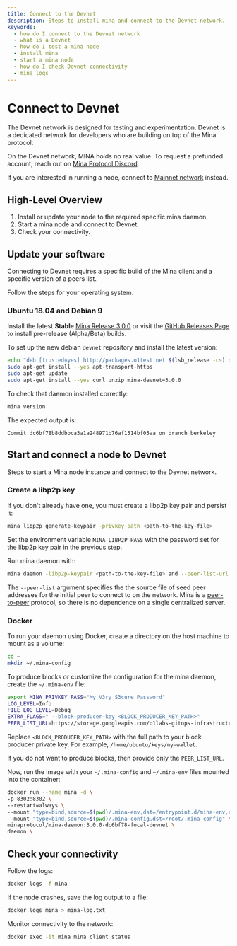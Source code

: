 ```yaml
---
title: Connect to the Devnet
description: Steps to install mina and connect to the Devnet network.
keywords:
  - how do I connect to the Devnet network
  - what is a Devnet
  - how do I test a mina node
  - install mina
  - start a mina node
  - how do I check Devnet connectivity
  - mina logs
---
```


# Connect to Devnet

The Devnet network is designed for testing and experimentation. Devnet is a dedicated network for developers who are building on top of the Mina protocol. 

On the Devnet network, MINA holds no real value. To request a prefunded account, reach out on [Mina Protocol Discord](https://discord.gg/minaprotocol).

If you are interested in running a node, connect to [Mainnet network](connecting-to-the-network) instead.

## High-Level Overview

1. Install or update your node to the required specific mina daemon.
1. Start a mina node and connect to Devnet.
1. Check your connectivity.

## Update your software

Connecting to Devnet requires a specific build of the Mina client and a specific version of a peers list. 

Follow the steps for your operating system.

### Ubuntu 18.04 and Debian 9

Install the latest **Stable** [Mina Release 3.0.0](https://github.com/MinaProtocol/mina/releases/tag/3.0.0devnet) or visit the [GitHub Releases Page](https://github.com/MinaProtocol/mina/releases) to install pre-release (Alpha/Beta) builds.

To set up the new debian `devnet` repository and install the latest version:

```sh
echo "deb [trusted=yes] http://packages.o1test.net $(lsb_release -cs) devnet" | sudo tee /etc/apt/sources.list.d/mina-devnet.list
sudo apt-get install --yes apt-transport-https
sudo apt-get update
sudo apt-get install --yes curl unzip mina-devnet=3.0.0
```

To check that daemon installed correctly:

```sh
mina version
```

The expected output is:

```text
Commit dc6bf78b8ddbbca3a1a248971b76af1514bf05aa on branch berkeley
```

## Start and connect a node to Devnet

Steps to start a Mina node instance and connect to the Devnet network.

### Create a libp2p key

If you don't already have one, you must create a libp2p key pair and persist it:

```sh
mina libp2p generate-keypair -privkey-path <path-to-the-key-file>
```

Set the environment variable `MINA_LIBP2P_PASS` with the password set for the libp2p key pair in the previous step.   

Run mina daemon with:

```sh
mina daemon -libp2p-keypair <path-to-the-key-file> and --peer-list-url https://storage.googleapis.com/o1labs-gitops-infrastructure/devnet/seed-list-devnet.txt
```

The `--peer-list` argument specifies the the source file of seed peer addresses for the initial peer to connect to on the network. Mina is a [peer-to-peer](/glossary#peer-to-peer) protocol, so there is no dependence on a single centralized server.

### Docker

To run your daemon using Docker, create a directory on the host machine to mount as a volume:

```sh
cd ~
mkdir ~/.mina-config
```

To produce blocks or customize the configuration for the mina daemon, create the `~/.mina-env` file:

```sh
export MINA_PRIVKEY_PASS="My_V3ry_S3cure_Password"
LOG_LEVEL=Info
FILE_LOG_LEVEL=Debug
EXTRA_FLAGS=" --block-producer-key <BLOCK_PRODUCER_KEY_PATH>"
PEER_LIST_URL=https://storage.googleapis.com/o1labs-gitops-infrastructure/devnet/seed-list-devnet.txt
```

Replace `<BLOCK_PRODUCER_KEY_PATH>` with the full path to your block producer private key. For example, `/home/ubuntu/keys/my-wallet`.

If you do not want to produce blocks, then provide only the `PEER_LIST_URL`.

Now, run the image with your `~/.mina-config` and `~/.mina-env` files mounted into the container:

```sh
docker run --name mina -d \
-p 8302:8302 \
--restart=always \
--mount "type=bind,source=$(pwd)/.mina-env,dst=/entrypoint.d/mina-env,readonly" \
--mount "type=bind,source=$(pwd)/.mina-config,dst=/root/.mina-config" \
minaprotocol/mina-daemon:3.0.0-dc6bf78-focal-devnet \
daemon \
```

## Check your connectivity

Follow the logs:

```sh
docker logs -f mina
```

If the node crashes, save the log output to a file:

```sh
docker logs mina > mina-log.txt
```

Monitor connectivity to the network:

```sh
docker exec -it mina mina client status
```
